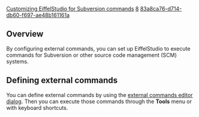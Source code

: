 [[Property:title|Customizing EiffelStudio for Subversion commands]]
[[Property:weight|8]]
[[Property:uuid|83a8ca76-d714-db60-f697-ae48b161161a]]
{{underconstruction}}


==Overview==

By configuring external commands, you can set up EiffelStudio to execute commands for Subversion or other source code management (SCM) systems. 

==Defining external commands==

You can define external commands by using the [[External commands editor dialog|external commands editor dialog]]. Then you can execute those commands through the '''Tools''' menu or with keyboard shortcuts.



